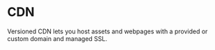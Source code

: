 
<HeroPattern />

# CDN

<Summary>
  Versioned CDN lets you host assets and webpages with a provided or custom domain and managed SSL.
</Summary>

<ComingSoon />

